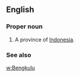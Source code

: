 ==English==

===Proper noun===
{{en-proper noun}}

# A province of [[Indonesia]].

===See also===
[[w:Bengkulu]]